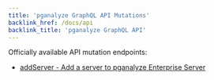 ```yaml
---
title: 'pganalyze GraphQL API Mutations'
backlink_href: /docs/api
backlink_title: 'pganalyze GraphQL API'
---
```


Officially available API mutation endpoints:

* [addServer - Add a server to pganalyze Enterprise Server](/docs/api/mutations/addServer)
